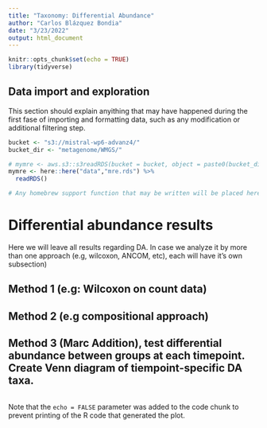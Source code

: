 ```yaml
---
title: "Taxonomy: Differential Abundance"
author: "Carlos Blázquez Bondia"
date: "3/23/2022"
output: html_document
---
```


```r
knitr::opts_chunk$set(echo = TRUE)
library(tidyverse)
```

## Data import and exploration

This section should explain anyithing that may have happened during the first fase of importing and formatting data, such as any modification or additional filtering step.

```r
bucket <- "s3://mistral-wp6-advanz4/"
bucket_dir <- "metagenome/WMGS/"

# mymre <- aws.s3::s3readRDS(bucket = bucket, object = paste0(bucket_dir,"MREObject.rds"))
mymre <- here::here("data","mre.rds") %>%
  readRDS() 

```


```r
# Any homebrew support function that may be written will be placed here

```


# Differential abundance results

Here we will leave all results regarding DA. In case we analyze it by more than one approach (e.g, wilcoxon, ANCOM, etc), each will have it's own subsection)

## Method 1 (e.g: Wilcoxon on count data)

## Method 2 (e.g compositional approach)


## Method 3 (Marc Addition), test differential abundance between groups at each timepoint. Create Venn diagram of tiempoint-specific DA taxa.


```r

```

Note that the `echo = FALSE` parameter was added to the code chunk to prevent printing of the R code that generated the plot.
